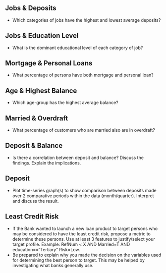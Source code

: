 ## Jobs & Deposits {.unlisted .unnumbered}

-   Which categories of jobs have the highest and lowest average deposits?

## Jobs & Education Level {.unlisted .unnumbered}

-   What is the dominant educational level of each category of job?

## Mortgage & Personal Loans {.unlisted .unnumbered}

-   What percentage of persons have both mortgage and personal loan?

## Age & Highest Balance {.unlisted .unnumbered}

-   Which age-group has the highest average balance?

## Married & Overdraft {.unlisted .unnumbered}

-   What percentage of customers who are married also are in overdraft?

## Deposit & Balance {.unlisted .unnumbered}

-   Is there a correlation between deposit and balance? Discuss the findings. Explain the implications.

## Deposit {.unlisted .unnumbered}

-   Plot time-series graph(s) to show comparison between deposits made over 2 comparative periods within the data (month/quarter). Interpret and discuss the result.

## Least Credit Risk {.unlisted .unnumbered}

-   If the Bank wanted to launch a new loan product to target persons who may be considered to have the least credit risk, propose a metric to determine these persons. Use at least 3 features to justify/select your target profile. Example: RefNum \< X AND Married=T AND education=="Tertiary" Risk=Low.
-   Be prepared to explain why you made the decision on the variables used for determining the best person to target. This may be helped by investigating what banks generally use.
